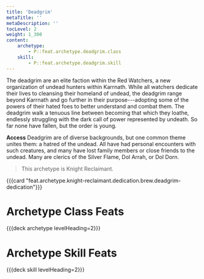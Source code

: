 ```yaml
---
title: 'Deadgrim'
metaTitle: ''
metaDescription: ''
tocLevel: 2
weight: 1_300
content:
    archetype:
        - P::feat.archetype.deadgrim.class
    skill:
        - P::feat.archetype.deadgrim.skill
---
```


The deadgrim are an elite faction within the Red Watchers, a new organization of undead hunters within Karrnath. While all watchers dedicate their lives to cleansing their homeland of undead, the deadgrim range beyond Karrnath and go further in their purpose---adopting some of the powers of their hated foes to better understand and combat them. The deadgrim walk a tenuous line between becoming that which they loathe, endlessly struggling with the dark call of power represented by undeath. So far none have fallen, but the order is young.

**Access** Deadgrim are of diverse backgrounds, but one common theme unites them: a hatred of the undead. All have had personal encounters with such creatures, and many have lost family members or close friends to the undead. Many are clerics of the Silver Flame, Dol Arrah, or Dol Dorn.

> This archetype is Knight Reclaimant.

{{{card "feat.archetype.knight-reclaimant.dedication.brew.deadgrim-dedication"}}}

# Archetype Class Feats

{{{deck archetype levelHeading=2}}}

# Archetype Skill Feats

{{{deck skill levelHeading=2}}}
